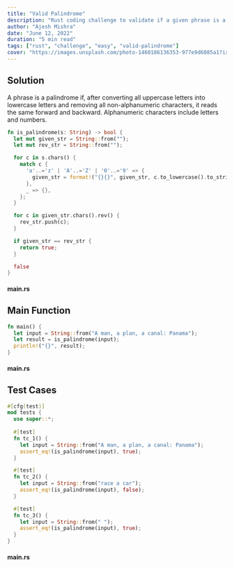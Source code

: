 ```yaml
---
title: "Valid Palindrome"
description: "Rust coding challenge to validate if a given phrase is a palindrome."
author: "Ajesh Mishra"
date: "June 12, 2022"
duration: "5 min read"
tags: ["rust", "challenge", "easy", "valid-palindrome"]
cover: "https://images.unsplash.com/photo-1460186136353-977e9d6085a1?ixlib=rb-1.2.1&ixid=MnwxMjA3fDB8MHxwaG90by1wYWdlfHx8fGVufDB8fHx8&auto=format&fit=crop&w=1470&q=80"
---
```


## Solution

A phrase is a palindrome if, after converting all uppercase letters into lowercase letters and removing all non-alphanumeric characters, it reads the same forward and backward. Alphanumeric characters include letters and numbers.

```rust
fn is_palindrome(s: String) -> bool {
  let mut given_str = String::from("");
  let mut rev_str = String::from("");

  for c in s.chars() {
    match c {
      'a'..='z' | 'A'..='Z' | '0'..='9' => {
        given_str = format!("{}{}", given_str, c.to_lowercase().to_string());
      },
      _ => {},
    };
  }

  for c in given_str.chars().rev() {
    rev_str.push(c);
  }

  if given_str == rev_str {
    return true;
  }

  false     
}
```

#### main.rs

## Main Function

```rust
fn main() {
  let input = String::from("A man, a plan, a canal: Panama");
  let result = is_palindrome(input);
  println!("{}", result);
}
```

#### main.rs

## Test Cases

```rust
#[cfg(test)]
mod tests {
  use super::*;
  
  #[test]
  fn tc_1() {
    let input = String::from("A man, a plan, a canal: Panama");
    assert_eq!(is_palindrome(input), true);
  }

  #[test]
  fn tc_2() {
    let input = String::from("race a car");
    assert_eq!(is_palindrome(input), false);
  }

  #[test]
  fn tc_3() {
    let input = String::from(" ");
    assert_eq!(is_palindrome(input), true);
  }
}
```

#### main.rs